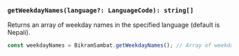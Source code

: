 ### `getWeekdayNames(language?: LanguageCode): string[]`

Returns an array of weekday names in the specified language (default is Nepali).

```jsx
const weekdayNames = BikramSambat.getWeekdayNames(); // Array of weekday names
```
